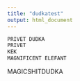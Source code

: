 ```yaml
---
title: "dudkatest"
output: html_document
---
```



```r
PRIVET DUDKA
PRIVET
KEK
MAGNIFICENT ELEFANT
```

MAGICSHITDUDKA
